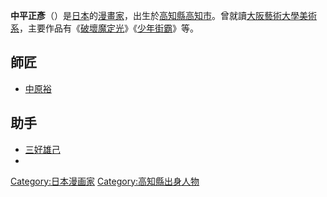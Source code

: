 {{Unreferenced|date=2007年8月}}

'''中平正彥'''（{{lang-ja|なかひら まさひこ}}）是[[日本|日本]]的[[漫畫家|漫畫家]]，出生於[[高知縣|高知縣]][[高知市|高知市]]。曾就讀[[大阪藝術大學|大阪藝術大學]][[美術系|美術系]]，主要作品有《[[破壞魔定光|破壞魔定光]]》《[[少年街霸|少年街霸]]》等。

== 師匠 ==
* [[中原裕|中原裕]]

== 助手 ==
* [[三好雄己|三好雄己]]
* {{link-ja|上山徹郎|上山徹郎}}

{{Japanese cartoonist-stub}}
{{Authority control}}
{{DEFAULTSORT:Nakahira Masahiko}}
[[Category:日本漫画家|Category:日本漫画家]]
[[Category:高知縣出身人物|Category:高知縣出身人物]]